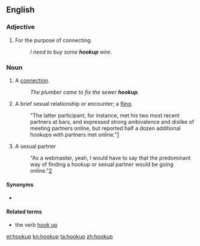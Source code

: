==English==
===Adjective===
{{en-adj|-}}

#For the purpose of connecting.
#:''I need to buy some '''hookup''' wire''.

===Noun===
{{en-noun}}

#A [[connection]].
#:''The plumber came to fix the sewer '''hookup'''.''
#A brief sexual relationship or encounter; a [[fling]].
#:"The latter participant, for instance, met his two most recent partners at bars, and expressed strong ambivalence and dislike of meeting partners online, but reported half a dozen additional hookups with partners met online."[http://www.policyresourcegroup.com/documents/MSMBaileyNA_2010.pdf]
#A sexual partner
#:"As a webmaster, yeah, I would have to say that the predominant way of finding a hookup or sexual partner would be going online."[http://www.policyresourcegroup.com/documents/MSMBaileyNA_2010.pdf]
====Synonyms====
* {{sense|brief sexual relations}} {{l|en|fling}}

====Related terms====
*the verb [[hook up]]

[[et:hookup]]
[[kn:hookup]]
[[ta:hookup]]
[[zh:hookup]]
